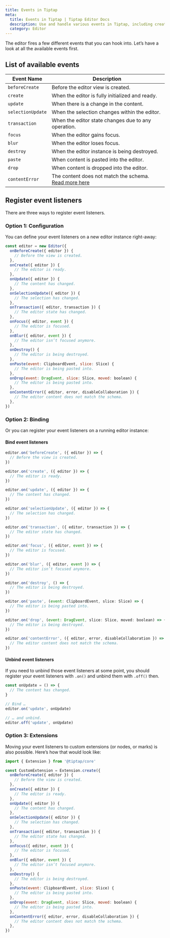 ```yaml
---
title: Events in Tiptap
meta:
  title: Events in Tiptap | Tiptap Editor Docs
  description: Use and handle various events in Tiptap, including creation, updates, focus, blur, and destruction. More in the docs!
  category: Editor
---
```


The editor fires a few different events that you can hook into. Let’s have a look at all the available events first.

## List of available events

| Event Name        | Description                                                                                                   |
| ----------------- | ------------------------------------------------------------------------------------------------------------- |
| `beforeCreate`    | Before the editor view is created.                                                                            |
| `create`          | When the editor is fully initialized and ready.                                                               |
| `update`          | When there is a change in the content.                                                                        |
| `selectionUpdate` | When the selection changes within the editor.                                                                 |
| `transaction`     | When the editor state changes due to any operation.                                                           |
| `focus`           | When the editor gains focus.                                                                                  |
| `blur`            | When the editor loses focus.                                                                                  |
| `destroy`         | When the editor instance is being destroyed.                                                                  |
| `paste`           | When content is pasted into the editor.                                                                       |
| `drop`            | When content is dropped into the editor.                                                                      |
| `contentError`    | The content does not match the schema. [Read more here](/editor/core-concepts/schema#invalid-schema-handling) |

## Register event listeners

There are three ways to register event listeners.

### Option 1: Configuration

You can define your event listeners on a new editor instance right-away:

```js
const editor = new Editor({
  onBeforeCreate({ editor }) {
    // Before the view is created.
  },
  onCreate({ editor }) {
    // The editor is ready.
  },
  onUpdate({ editor }) {
    // The content has changed.
  },
  onSelectionUpdate({ editor }) {
    // The selection has changed.
  },
  onTransaction({ editor, transaction }) {
    // The editor state has changed.
  },
  onFocus({ editor, event }) {
    // The editor is focused.
  },
  onBlur({ editor, event }) {
    // The editor isn’t focused anymore.
  },
  onDestroy() {
    // The editor is being destroyed.
  },
  onPaste(event: ClipboardEvent, slice: Slice) {
    // The editor is being pasted into.
  },
  onDrop(event: DragEvent, slice: Slice, moved: boolean) {
    // The editor is being pasted into.
  },
  onContentError({ editor, error, disableCollaboration }) {
    // The editor content does not match the schema.
  },
})
```

### Option 2: Binding

Or you can register your event listeners on a running editor instance:

#### Bind event listeners

```js
editor.on('beforeCreate', ({ editor }) => {
  // Before the view is created.
})

editor.on('create', ({ editor }) => {
  // The editor is ready.
})

editor.on('update', ({ editor }) => {
  // The content has changed.
})

editor.on('selectionUpdate', ({ editor }) => {
  // The selection has changed.
})

editor.on('transaction', ({ editor, transaction }) => {
  // The editor state has changed.
})

editor.on('focus', ({ editor, event }) => {
  // The editor is focused.
})

editor.on('blur', ({ editor, event }) => {
  // The editor isn’t focused anymore.
})

editor.on('destroy', () => {
  // The editor is being destroyed.
})

editor.on('paste', (event: ClipboardEvent, slice: Slice) => {
  // The editor is being pasted into.
})

editor.on('drop', (event: DragEvent, slice: Slice, moved: boolean) => {
  // The editor is being destroyed.
})

editor.on('contentError', ({ editor, error, disableCollaboration }) => {
  // The editor content does not match the schema.
})
```

#### Unbind event listeners

If you need to unbind those event listeners at some point, you should register your event listeners with `.on()` and unbind them with `.off()` then.

```js
const onUpdate = () => {
  // The content has changed.
}

// Bind …
editor.on('update', onUpdate)

// … and unbind.
editor.off('update', onUpdate)
```

### Option 3: Extensions

Moving your event listeners to custom extensions (or nodes, or marks) is also possible. Here’s how that would look like:

```js
import { Extension } from '@tiptap/core'

const CustomExtension = Extension.create({
  onBeforeCreate({ editor }) {
    // Before the view is created.
  },
  onCreate({ editor }) {
    // The editor is ready.
  },
  onUpdate({ editor }) {
    // The content has changed.
  },
  onSelectionUpdate({ editor }) {
    // The selection has changed.
  },
  onTransaction({ editor, transaction }) {
    // The editor state has changed.
  },
  onFocus({ editor, event }) {
    // The editor is focused.
  },
  onBlur({ editor, event }) {
    // The editor isn’t focused anymore.
  },
  onDestroy() {
    // The editor is being destroyed.
  },
  onPaste(event: ClipboardEvent, slice: Slice) {
    // The editor is being pasted into.
  },
  onDrop(event: DragEvent, slice: Slice, moved: boolean) {
    // The editor is being pasted into.
  },
  onContentError({ editor, error, disableCollaboration }) {
    // The editor content does not match the schema.
  },
})
```
